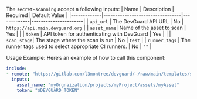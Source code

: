 

<SecretScanning />




 The `secret-scanning` accept a following inputs:
| Name        | Description                     | Required     | Default Value        |
|-------------|---------------------------------|-------------|----------------------|
| `api_url`   | The DevGuard API URL             | No           |       `https://api.main.devguard.org`     |
| `asset_name`| Name of the asset to scan                    |      Yes  |      |
| `token`     | API token for authenticating with DevGuard   |      Yes   |      |
| `scan_stage`| The stage where the scan is run       | No       |     `test`     |
| `runner_tags` | The runner tags used to select appropriate CI runners.   | No  | `""` |


Usage Example:
Here’s an example of how to call this component:
```yaml copy
include:
- remote: "https://gitlab.com/l3montree/devguard/-/raw/main/templates/secret-scanning.yml"
  inputs:
    asset_name: "myOrgnaization/projects/myProject/assets/myAsset"
    token: "$DEVGUARD_TOKEN"
```

